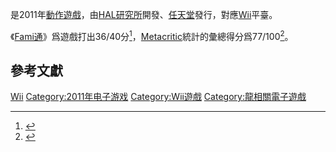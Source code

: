 {{NoteTA
| G1 = Games
| G2 = Nintendo
}}
{{Infobox video game
|title = 星之卡比Wii
|japanese = 星のカービィ Wii
|english = Kirby's Return to Dream Land
|english2 = Kirby's Adventure Wii
|image = Kirby's_Return_to_Dream_Land_Wii_2011_GameBox.jpg
|caption = 日版遊戲封面
|developer = [[HAL研究所|HAL研究所]]
|publisher = [[任天堂|任天堂]]
|director = 熊崎信也
|composer = 安藤浩和<br>石川淳
|producer = 菅裕明<br>山上仁志<br>川瀬滋史
|writer = 熊崎信也
|series = ''[[星之卡比系列|星之卡比系列]]''
|platforms = [[Wii|Wii]]
|released = {{Video game release|NA|October 24, 2011<ref>{{cite web |url=https://www.nintendo.com/games/detail/woqKCpxK1H5QpKspgSlnihHC_o8k42kX |title=''Kirby's Return to Dreamland'' |publisher=[[Nintendo_of_America|Nintendo of America]] |access-date=23 August 2011 |archive-date=15 February 2019 |archive-url=https://web.archive.org/web/20190215210053/https://www.nintendo.com/games/detail/woqKCpxK1H5QpKspgSlnihHC_o8k42kX |url-status=live }}</ref>|JP|October 27, 2011<ref>{{cite web|url=https://www.nintendo.co.jp/schedule/1110.html |script-title=ja:発売カレンダー |publisher=Nintendo |access-date=1 October 2011 |language=ja|url-status=dead |archive-url=https://web.archive.org/web/20110924201805/http://www.nintendo.co.jp/schedule/1110.html |archive-date=24 September 2011 }}</ref>|EU|November 25, 2011<ref>{{cite web |url=https://www.nintendo.co.uk/NOE/en_GB/news/2011/kirby_goes_multiplayer_in_kirbys_adventure_wii_44949.html |title=''Super Kirby'' goes multiplayer in ''Kirby's Adventure Wii'' |publisher=Nintendo of Europe |date=17 August 2011 |access-date=20 August 2011 |archive-date=8 November 2020 |archive-url=https://web.archive.org/web/20201108054659/https://www.nintendo.co.uk/News/2011/Kirby-goes-multiplayer-in-Kirby-s-Adventure-Wii-253250.html |url-status=live }}</ref>|AU|December 1, 2011<ref name="AU">{{cite web|url=https://www.nintendo.com.au/index.php?action=catalogue&prodcat_id=&prod_id=21142&pageID=4 |title=Wii Games - ''Kirby's Adventure Wii'' - Nintendo.com.au |publisher=Nintendo Australia |access-date=30 November 2011 |url-status=dead |archive-url=https://web.archive.org/web/20120322195145/http://www.nintendo.com.au/index.php?action=catalogue&prodcat_id=&prod_id=21142&pageID=4 |archive-date=22 March 2012 }}</ref>|KO|September 6, 2012}}
|genre = [[動作遊戲|動作]]、[[平台遊戲|平台]] 
|modes = [[單人電子遊戲|單人]]、[[多人電子遊戲|多人]]
}}
{{vgname|星之卡比Wii|ja=星のカービィ Wii|na=Kirby's Return to Dream Land|eu=Kirby's Adventure Wii}}是2011年[[動作遊戲|動作遊戲]]，由[[HAL研究所|HAL研究所]]開發、[[任天堂|任天堂]]發行，對應[[Wii|Wii]]平臺。

《[[Fami通|Fami通]]》爲遊戲打出36/40分<ref>{{cite web|url=https://www.gonintendo.com/stories/176643-famitsu-review-scores|accessdate=October 23, 2011|title=Kirby for Wii review|archive-date=2016-04-29|archive-url=https://web.archive.org/web/20160429113958/http://www.gonintendo.com/stories/176643-famitsu-review-scores|dead-url=no}}</ref>，[[Metacritic|Metacritic]]統計的彙總得分爲77/100<ref>{{cite web |url=http://www.metacritic.com/game/wii/kirbys-return-to-dream-land |title=Kirby's Return to Dream Land for Wii Reviews |work=Metacritic |publisher=CBC Interactive |accessdate=April 21, 2014 |archive-date=2013-02-13 |archive-url=https://www.webcitation.org/6EOL1Gids?url=http://www.metacritic.com/game/wii/kirbys-return-to-dream-land |dead-url=no }}</ref>。

== 參考文獻 ==

{{reflist}}
{{星之卡比系列}}

{{DEFAULTSORT:Hoshi No Kirby Wii}}
[[Category:星之卡比系列电子游戏|Wii]]
[[Category:2011年电子游戏|Category:2011年电子游戏]]
[[Category:Wii遊戲|Category:Wii遊戲]]
[[Category:龍相關電子遊戲|Category:龍相關電子遊戲]]

{{nintendo-stub}}
{{action-videogame-stub}}